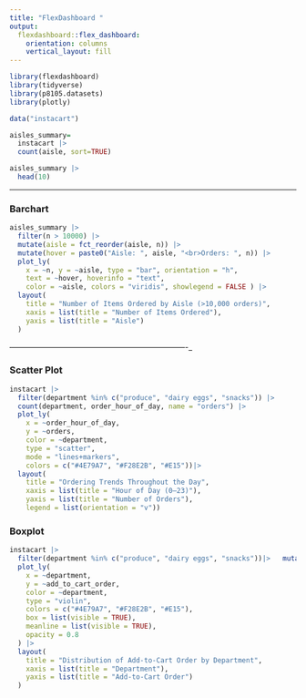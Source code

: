 ```yaml
---
title: "FlexDashboard "
output: 
  flexdashboard::flex_dashboard:
    orientation: columns
    vertical_layout: fill
---
```


```r
library(flexdashboard)
library(tidyverse)
library(p8105.datasets)
library(plotly)
```


```r
data("instacart")

aisles_summary= 
  instacart |> 
  count(aisle, sort=TRUE)

aisles_summary |> 
  head(10) 
```

--------------------------------------------------------------------

### Barchart

```r
aisles_summary |>
  filter(n > 10000) |>
  mutate(aisle = fct_reorder(aisle, n)) |>
  mutate(hover = paste0("Aisle: ", aisle, "<br>Orders: ", n)) |>
  plot_ly(
    x = ~n, y = ~aisle, type = "bar", orientation = "h",
    text = ~hover, hoverinfo = "text",
    color = ~aisle, colors = "viridis", showlegend = FALSE ) |>
  layout(
    title = "Number of Items Ordered by Aisle (>10,000 orders)",
    xaxis = list(title = "Number of Items Ordered"),
    yaxis = list(title = "Aisle")
  )
```

-------------------------------------------------------------------_

### Scatter Plot

```r
instacart |>
  filter(department %in% c("produce", "dairy eggs", "snacks")) |>
  count(department, order_hour_of_day, name = "orders") |>
  plot_ly(
    x = ~order_hour_of_day,
    y = ~orders,
    color = ~department,
    type = "scatter",
    mode = "lines+markers",
    colors = c("#4E79A7", "#F28E2B", "#E15"))|>
  layout(
    title = "Ordering Trends Throughout the Day",
    xaxis = list(title = "Hour of Day (0–23)"),
    yaxis = list(title = "Number of Orders"),
    legend = list(orientation = "v"))
```

### Boxplot

```r
instacart |> 
  filter(department %in% c("produce", "dairy eggs", "snacks"))|>   mutate(department =fct_reorder(department,add_to_cart_order)) |> 
  plot_ly(
    x = ~department,
    y = ~add_to_cart_order,
    color = ~department,
    type = "violin",
    colors = c("#4E79A7", "#F28E2B", "#E15"),
    box = list(visible = TRUE),
    meanline = list(visible = TRUE),
    opacity = 0.8
  ) |>
  layout(
    title = "Distribution of Add-to-Cart Order by Department",
    xaxis = list(title = "Department"),
    yaxis = list(title = "Add-to-Cart Order")
  )
```

